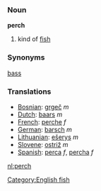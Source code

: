 ===Noun===
'''perch'''

# kind of [[fish]]

===Synonyms===
[[bass]]
===Translations===
*[[Bosnian]]: [[grgeč]] ''m''
*[[Dutch]]: [[baars]] ''m''
*[[French]]: [[perche]] ''f''
*[[German]]: [[barsch]] ''m''
*[[Lithuanian]]: [[ešerys]] ''m''
*[[Slovene]]: [[ostriž]] ''m''
*[[Spanish]]: [[perca]] ''f'', [[percha]] ''f''

[[Category:English fish]]

[[nl:perch]]
